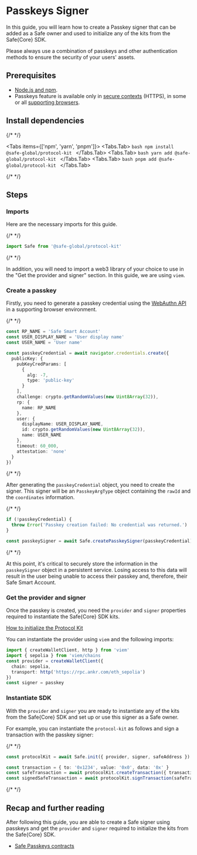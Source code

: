 
# Passkeys Signer

In this guide, you will learn how to create a Passkey signer that can be added as a Safe owner and used to initialize any of the kits from the Safe\{Core\} SDK.

<Callout type="warning" emoji="⚠️">
  Please always use a combination of passkeys and other authentication methods to ensure the security of your users' assets.
</Callout>

## Prerequisites

- [Node.js and npm](https://docs.npmjs.com/downloading-and-installing-node-js-and-npm).
- Passkeys feature is available only in [secure contexts](https://developer.mozilla.org/en-US/docs/Web/Security/Secure_Contexts) (HTTPS), in some or all [supporting browsers](https://developer.mozilla.org/en-US/docs/Web/API/Web_Authentication_API#browser_compatibility).

## Install dependencies

{/* <!-- vale off --> */}

<Tabs items={['npm', 'yarn', 'pnpm']}>
  <Tabs.Tab>
    ```bash
    npm install @safe-global/protocol-kit
    ```
  </Tabs.Tab>
  <Tabs.Tab>
    ```bash
    yarn add @safe-global/protocol-kit
    ```
  </Tabs.Tab>
  <Tabs.Tab>
    ```bash
    pnpm add @safe-global/protocol-kit
    ```
  </Tabs.Tab>
</Tabs>

{/* <!-- vale on --> */}

## Steps

<Steps>

  ### Imports

  Here are the necessary imports for this guide.

  {/* <!-- vale off --> */}

  ```typescript
  import Safe from '@safe-global/protocol-kit'
  ```

  {/* <!-- vale on --> */}

  In addition, you will need to import a web3 library of your choice to use in the "Get the provider and signer" section. In this guide, we are using `viem`.

  ### Create a passkey

  Firstly, you need to generate a passkey credential using the [WebAuthn API](https://developer.mozilla.org/en-US/docs/Web/API/Web_Authentication_API) in a supporting browser environment.

  {/* <!-- vale off --> */}

  ```typescript
  const RP_NAME = 'Safe Smart Account'
  const USER_DISPLAY_NAME = 'User display name'
  const USER_NAME = 'User name'

  const passkeyCredential = await navigator.credentials.create({
    publicKey: {
      pubKeyCredParams: [
        {
          alg: -7,
          type: 'public-key'
        }
      ],
      challenge: crypto.getRandomValues(new Uint8Array(32)),
      rp: {
        name: RP_NAME
      },
      user: {
        displayName: USER_DISPLAY_NAME,
        id: crypto.getRandomValues(new Uint8Array(32)),
        name: USER_NAME
      },
      timeout: 60_000,
      attestation: 'none'
    }
  })
  ```

  {/* <!-- vale on --> */}

  After generating the `passkeyCredential` object, you need to create the signer. This signer will be an `PasskeyArgType` object containing the `rawId` and the `coordinates` information.

  {/* <!-- vale off --> */}

  ```typescript
  if (!passkeyCredential) {
    throw Error('Passkey creation failed: No credential was returned.')
  }

  const passkeySigner = await Safe.createPasskeySigner(passkeyCredential)
  ```

  {/* <!-- vale on --> */}

  At this point, it's critical to securely store the information in the `passkeySigner` object in a persistent service. Losing access to this data will result in the user being unable to access their passkey and, therefore, their Safe Smart Account.

  ### Get the provider and signer

  Once the passkey is created, you need the `provider` and `signer` properties required to instantiate the Safe\{Core\} SDK kits.

  [How to initialize the Protocol Kit](https://docs.safe.global/reference-sdk-protocol-kit/initialization/init)

  You can instantiate the provider using `viem` and the following imports:
  ```typescript
  import { createWalletClient, http } from 'viem'
  import { sepolia } from 'viem/chains
  const provider = createWalletClient({
    chain: sepolia,
    transport: http('https://rpc.ankr.com/eth_sepolia')
  })
  const signer = passkey
  ```

  ### Instantiate SDK

  With the `provider` and `signer` you are ready to instantiate any of the kits from the Safe\{Core\} SDK and set up or use this signer as a Safe owner.

  For example, you can instantiate the `protocol-kit` as follows and sign a transaction with the passkey signer:

  {/* <!-- vale off --> */}

  ```typescript
  const protocolKit = await Safe.init({ provider, signer, safeAddress })
  
  const transaction = { to: '0x1234', value: '0x0', data: '0x' }
  const safeTransaction = await protocolKit.createTransaction({ transactions: [transaction] })
  const signedSafeTransaction = await protocolKit.signTransaction(safeTransaction)
  ```
  
  {/* <!-- vale on --> */}
  
</Steps>

## Recap and further reading

After following this guide, you are able to create a Safe signer using passkeys and get the `provider` and `signer` required to initialize the kits from the Safe\{Core\} SDK.

- [Safe Passkeys contracts](https://github.com/safe-global/safe-modules/tree/main/modules/passkey)
